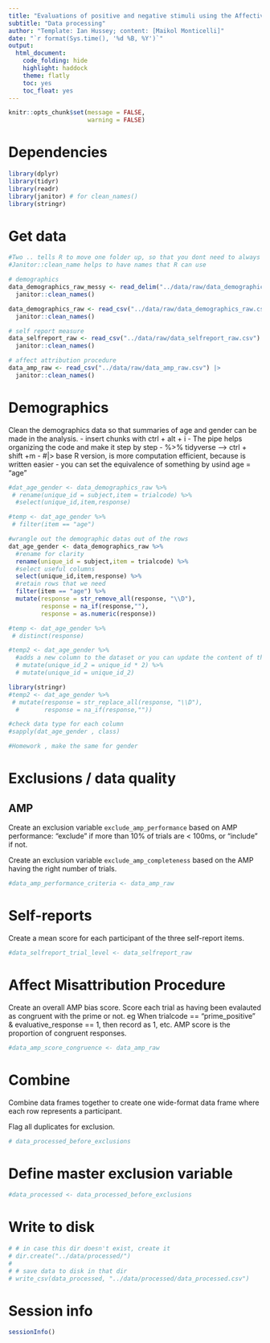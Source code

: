```yaml
---
title: "Evaluations of positive and negative stimuli using the Affective Misattribution Procedure (AMP) and self-reports"
subtitle: "Data processing"
author: "Template: Ian Hussey; content: [Maikol Monticelli]"
date: "`r format(Sys.time(), '%d %B, %Y')`"
output:
  html_document:
    code_folding: hide
    highlight: haddock
    theme: flatly
    toc: yes
    toc_float: yes
---
```


```r

knitr::opts_chunk$set(message = FALSE,
                      warning = FALSE)

```

# Dependencies

```r

library(dplyr)
library(tidyr)
library(readr)
library(janitor) # for clean_names()
library(stringr)

```

# Get data

```r
#Two .. tells R to move one folder up, so that you dont need to always set the Work directory
#Janitor::clean_name helps to have names that R can use 

# demographics
data_demographics_raw_messy <- read_delim("../data/raw/data_demographics_raw_messy.csv", skip = 2, delim = ";") |>
  janitor::clean_names()

data_demographics_raw <- read_csv("../data/raw/data_demographics_raw.csv") |>
  janitor::clean_names()

# self report measure
data_selfreport_raw <- read_csv("../data/raw/data_selfreport_raw.csv") |>
  janitor::clean_names()

# affect attribution procedure
data_amp_raw <- read_csv("../data/raw/data_amp_raw.csv") |>
  janitor::clean_names()

```

# Demographics

Clean the demographics data so that summaries of age and gender can be made in the analysis.
 - insert chunks with ctrl + alt + i
 - The pipe helps organizing the code and make it step by step
 - %>% tidyverse --> ctrl + shift +m
 - #|> base R version, is more computation efficient, because is written easier
 - you can set the equivalence of something by usind age = "age" 

```r

#dat_age_gender <- data_demographics_raw %>%
 # rename(unique_id = subject,item = trialcode) %>% 
  #select(unique_id,item,response)

#temp <- dat_age_gender %>%
 # filter(item == "age")

#wrangle out the demographic datas out of the rows
dat_age_gender <- data_demographics_raw %>%
  #rename for clarity
  rename(unique_id = subject,item = trialcode) %>% 
  #select useful columns
  select(unique_id,item,response) %>% 
  #retain rows that we need
  filter(item == "age") %>% 
  mutate(response = str_remove_all(response, "\\D"),
         response = na_if(response,""),
         response = as.numeric(response))

#temp <- dat_age_gender %>% 
 # distinct(response)

#temp2 <- dat_age_gender %>% 
  #adds a new column to the dataset or you can update the content of the column 
  # mutate(unique_id_2 = unique_id * 2) %>% 
  # mutate(unique_id = unique_id_2)

library(stringr)
#temp2 <- dat_age_gender %>% 
 # mutate(response = str_replace_all(response, "\\D"),
  #       response = na_if(response,""))

#check data type for each column
#sapply(dat_age_gender , class)

#Homework , make the same for gender 

```


# Exclusions / data quality

## AMP

Create an exclusion variable `exclude_amp_performance` based on AMP performance: "exclude" if more than 10% of trials are < 100ms, or "include" if not.

Create an exclusion variable `exclude_amp_completeness` based on the AMP having the right number of trials.

```r

#data_amp_performance_criteria <- data_amp_raw 

```

# Self-reports

Create a mean score for each participant of the three self-report items.

```r

#data_selfreport_trial_level <- data_selfreport_raw 

```

# Affect Misattribution Procedure

Create an overall AMP bias score. Score each trial as having been evalauted as congruent with the prime or not. eg When trialcode == "prime_positive" & evaluative_response == 1, then record as 1, etc. AMP score is the proportion of congruent responses.

```r

#data_amp_score_congruence <- data_amp_raw 

```

# Combine 

Combine data frames together to create one wide-format data frame where each row represents a participant.

Flag all duplicates for exclusion.

```r

# data_processed_before_exclusions 

```

# Define master exclusion variable

```r

#data_processed <- data_processed_before_exclusions

```

# Write to disk

```r

# # in case this dir doesn't exist, create it
# dir.create("../data/processed/")
# 
# # save data to disk in that dir
# write_csv(data_processed, "../data/processed/data_processed.csv")

```

# Session info

```r

sessionInfo()

```



